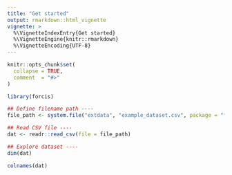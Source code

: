 ```yaml
---
title: "Get started"
output: rmarkdown::html_vignette
vignette: >
  %\VignetteIndexEntry{Get started}
  %\VignetteEngine{knitr::rmarkdown}
  %\VignetteEncoding{UTF-8}
---
```


```r
knitr::opts_chunk$set(
  collapse = TRUE,
  comment  = "#>"
)
```


```r
library(forcis)
```




```r
## Define filename path ----
file_path <- system.file("extdata", "example_dataset.csv", package = "forcis")

## Read CSV file ----
dat <- readr::read_csv(file = file_path)

## Explore dataset ----
dim(dat)

colnames(dat)
```

